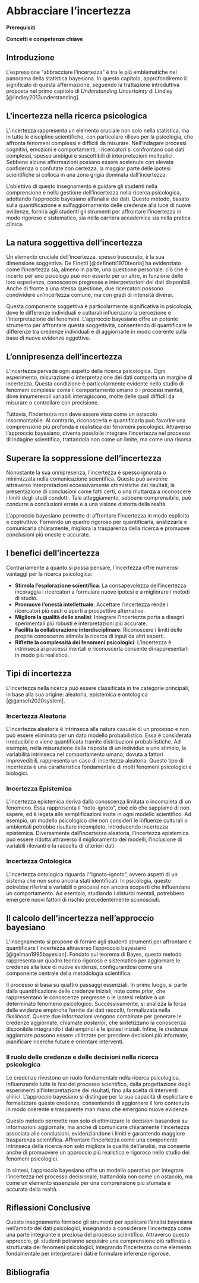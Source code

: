 # Abbracciare l'incertezza {#sec-uncertainty}

**Prerequisiti**

**Concetti e competenze chiave**

## Introduzione

L'espressione "abbracciare l'incertezza" è tra le più emblematiche nel panorama della statistica bayesiana. In questo capitolo, approfondiremo il significato di questa affermazione, seguendo la trattazione introduttiva proposta nel primo capitolo di *Understanding Uncertainty* di Lindley [@lindley2013understanding].

## L'incertezza nella ricerca psicologica

L’incertezza rappresenta un elemento cruciale non solo nella statistica, ma in tutte le discipline scientifiche, con particolare rilievo per la psicologia, che affronta fenomeni complessi e difficili da misurare. Nell'indagare processi cognitivi, emozioni e comportamenti, i ricercatori si confrontano con dati complessi, spesso ambigui e suscettibili di interpretazioni molteplici. Sebbene alcune affermazioni possano essere sostenute con elevata confidenza o confutate con certezza, la maggior parte delle ipotesi scientifiche si colloca in una zona grigia dominata dall'incertezza.

L’obiettivo di questo insegnamento è guidare gli studenti nella comprensione e nella gestione dell’incertezza nella ricerca psicologica, adottando l’approccio bayesiano all’analisi dei dati. Questo metodo, basato sulla quantificazione e sull’aggiornamento delle credenze alla luce di nuove evidenze, fornirà agli studenti gli strumenti per affrontare l’incertezza in modo rigoroso e sistematico, sia nella carriera accademica sia nella pratica clinica.

## La natura soggettiva dell'incertezza

Un elemento cruciale dell'incertezza, spesso trascurato, è la sua dimensione soggettiva. De Finetti [@definetti1970teoria] ha evidenziato come l’incertezza sia, almeno in parte, una questione personale: ciò che è incerto per uno psicologo può non esserlo per un altro, in funzione delle loro esperienze, conoscenze pregresse e interpretazioni dei dati disponibili. Anche di fronte a una stessa questione, due ricercatori possono condividere un’incertezza comune, ma con gradi di intensità diversi.

Questa componente soggettiva è particolarmente significativa in psicologia, dove le differenze individuali e culturali influenzano la percezione e l’interpretazione dei fenomeni. L’approccio bayesiano offre un potente strumento per affrontare questa soggettività, consentendo di quantificare le differenze tra credenze individuali e di aggiornarle in modo coerente sulla base di nuove evidenze oggettive.

## L'onnipresenza dell'incertezza

L’incertezza pervade ogni aspetto della ricerca psicologica. Ogni esperimento, misurazione o interpretazione dei dati comporta un margine di incertezza. Questa condizione è particolarmente evidente nello studio di fenomeni complessi come il comportamento umano o i processi mentali, dove innumerevoli variabili interagiscono, molte delle quali difficili da misurare o controllare con precisione.

Tuttavia, l’incertezza non deve essere vista come un ostacolo insormontabile. Al contrario, riconoscerla e quantificarla può favorire una comprensione più profonda e realistica dei fenomeni psicologici. Attraverso l’approccio bayesiano, diventa possibile integrare l’incertezza nel processo di indagine scientifica, trattandola non come un limite, ma come una risorsa.

## Superare la soppressione dell'incertezza

Nonostante la sua onnipresenza, l’incertezza è spesso ignorata o minimizzata nella comunicazione scientifica. Questo può avvenire attraverso interpretazioni eccessivamente ottimistiche dei risultati, la presentazione di conclusioni come fatti certi, o una riluttanza a riconoscere i limiti degli studi condotti. Tale atteggiamento, sebbene comprensibile, può condurre a conclusioni errate e a una visione distorta della realtà.

L’approccio bayesiano permette di affrontare l’incertezza in modo esplicito e costruttivo. Fornendo un quadro rigoroso per quantificarla, analizzarla e comunicarla chiaramente, migliora la trasparenza della ricerca e promuove conclusioni più oneste e accurate.

## I benefici dell'incertezza

Contrariamente a quanto si possa pensare, l’incertezza offre numerosi vantaggi per la ricerca psicologica:

- **Stimola l’esplorazione scientifica**: La consapevolezza dell’incertezza incoraggia i ricercatori a formulare nuove ipotesi e a migliorare i metodi di studio.
- **Promuove l’onestà intellettuale**: Accettare l’incertezza rende i ricercatori più cauti e aperti a prospettive alternative.
- **Migliora la qualità delle analisi**: Integrare l’incertezza porta a disegni sperimentali più robusti e interpretazioni più accurate.
- **Facilita la collaborazione interdisciplinare**: Riconoscere i limiti delle proprie conoscenze stimola la ricerca di input da altri esperti.
- **Riflette la complessità dei fenomeni psicologici**: L’incertezza è intrinseca ai processi mentali e riconoscerla consente di rappresentarli in modo più realistico.

## Tipi di incertezza

L’incertezza nella ricerca può essere classificata in tre categorie principali, in base alla sua origine: aleatoria, epistemica e ontologica [@gansch2020system].

### Incertezza Aleatoria  

L’incertezza aleatoria è intrinseca alla natura casuale di un processo e non può essere eliminata per un dato modello probabilistico. Essa è considerata irreducibile e viene quantificata tramite distribuzioni probabilistiche. Ad esempio, nella misurazione della risposta di un individuo a uno stimolo, la variabilità intrinseca nel comportamento umano, dovuta a fattori imprevedibili, rappresenta un caso di incertezza aleatoria. Questo tipo di incertezza è una caratteristica fondamentale di molti fenomeni psicologici e biologici.

### Incertezza Epistemica  

L’incertezza epistemica deriva dalla conoscenza limitata o incompleta di un fenomeno. Essa rappresenta il "noto-ignoto", cioè ciò che sappiamo di non sapere, ed è legata alle semplificazioni insite in ogni modello scientifico. Ad esempio, un modello psicologico che non consideri le influenze culturali o ambientali potrebbe risultare incompleto, introducendo incertezza epistemica. Diversamente dall’incertezza aleatoria, l’incertezza epistemica può essere ridotta attraverso il miglioramento dei modelli, l’inclusione di variabili rilevanti o la raccolta di ulteriori dati.

### Incertezza Ontologica  

L’incertezza ontologica riguarda l’"ignoto-ignoto", ovvero aspetti di un sistema che non sono ancora stati identificati. In psicologia, questo potrebbe riferirsi a variabili o processi non ancora scoperti che influenzano un comportamento. Ad esempio, studiando i disturbi mentali, potrebbero emergere nuovi fattori di rischio precedentemente sconosciuti.

## Il calcolo dell'incertezza nell'approccio bayesiano

L’insegnamento si propone di fornire agli studenti strumenti per affrontare e quantificare l’incertezza attraverso l’approccio bayesiano [@gelman1995bayesian]. Fondato sul teorema di Bayes, questo metodo rappresenta un quadro teorico rigoroso e sistematico per aggiornare le credenze alla luce di nuove evidenze, configurandosi come una componente centrale della metodologia scientifica. 

Il processo si basa su quattro passaggi essenziali. In primo luogo, si parte dalla quantificazione delle credenze iniziali, note come *prior*, che rappresentano le conoscenze pregresse o le ipotesi relative a un determinato fenomeno psicologico. Successivamente, si analizza la forza delle evidenze empiriche fornite dai dati raccolti, formalizzata nella *likelihood*. Queste due informazioni vengono combinate per generare le credenze aggiornate, chiamate *posterior*, che sintetizzano la conoscenza disponibile integrando i dati empirici e le ipotesi iniziali. Infine, le credenze aggiornate possono essere utilizzate per prendere decisioni più informate, pianificare ricerche future e orientare interventi.

### Il ruolo delle credenze e delle decisioni nella ricerca psicologica

Le credenze rivestono un ruolo fondamentale nella ricerca psicologica, influenzando tutte le fasi del processo scientifico, dalla progettazione degli esperimenti all’interpretazione dei risultati, fino alla scelta di interventi clinici. L’approccio bayesiano si distingue per la sua capacità di esplicitare e formalizzare queste credenze, consentendo di aggiornare il loro contenuto in modo coerente e trasparente man mano che emergono nuove evidenze.

Questo metodo permette non solo di ottimizzare le decisioni basandosi su informazioni aggiornate, ma anche di comunicare chiaramente l’incertezza associata alle conclusioni, evidenziandone i limiti e garantendo maggiore trasparenza scientifica. Affrontare l’incertezza come una componente intrinseca della ricerca non solo migliora la qualità dell’analisi, ma consente anche di promuovere un approccio più realistico e rigoroso nello studio dei fenomeni psicologici.

In sintesi, l’approccio bayesiano offre un modello operativo per integrare l’incertezza nel processo decisionale, trattandola non come un ostacolo, ma come un elemento essenziale per una comprensione più sfumata e accurata della realtà.

## Riflessioni Conclusive

Questo insegnamento fornisce gli strumenti per applicare l’analisi bayesiana nell’ambito dei dati psicologici, insegnando a considerare l’incertezza come una parte integrante e preziosa del processo scientifico. Attraverso questo approccio, gli studenti potranno acquisire una comprensione più raffinata e strutturata dei fenomeni psicologici, integrando l’incertezza come elemento fondamentale per interpretare i dati e formulare inferenze rigorose.

## Bibliografia {.unnumbered}
